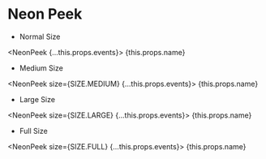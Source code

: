 
# Neon Peek

- Normal Size

<NeonPeek
    {...this.props.events}>
    {this.props.name}
</NeonPeek>

- Medium Size

<NeonPeek
    size={SIZE.MEDIUM}
    {...this.props.events}>
    {this.props.name}
</NeonPeek>

- Large Size

<NeonPeek
    size={SIZE.LARGE}
    {...this.props.events}>
    {this.props.name}
</NeonPeek>

- Full Size

<NeonPeek
    size={SIZE.FULL}
    {...this.props.events}>
    {this.props.name}
</NeonPeek>
